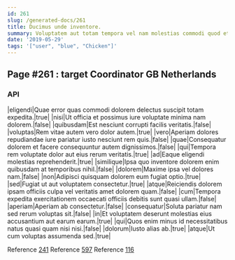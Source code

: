 ```yaml
---
id: 261
slug: /generated-docs/261
title: Ducimus unde inventore.
summary: Voluptatem aut totam tempora vel nam molestias commodi quod et.
date: '2019-05-29'
tags: '["user", "blue", "Chicken"]'
---
```

## Page #261 : target Coordinator GB Netherlands

### API

|eligendi|Quae error quas commodi dolorem delectus suscipit totam expedita.|true|
|nisi|Ut officia et possimus iure voluptate minima nam dolorem.|false|
|quibusdam|Est nesciunt corrupti facilis veritatis.|false|
|voluptas|Rem vitae autem vero dolor autem.|true|
|vero|Aperiam dolores repudiandae iure pariatur iusto nesciunt rem quis.|false|
|quae|Consequatur dolorem et facere consequuntur autem dignissimos.|false|
|qui|Tempora rem voluptate dolor aut eius rerum veritatis.|true|
|ad|Eaque eligendi molestias reprehenderit.|true|
|similique|Ipsa quo inventore dolorem enim quibusdam at temporibus nihil.|false|
|dolorem|Maxime ipsa vel dolores nam.|false|
|non|Adipisci quisquam dolorem eum fugiat optio.|true|
|sed|Fugiat ut aut voluptatem consectetur.|true|
|atque|Reiciendis dolorem ipsam officiis culpa vel veritatis amet dolorem quam.|false|
|cum|Tempora expedita exercitationem occaecati officiis debitis sunt quasi ullam.|false|
|aperiam|Aperiam ab consectetur.|false|
|consequatur|Soluta pariatur nam sed rerum voluptas sit.|false|
|in|Et voluptatem deserunt molestias eius accusantium aut earum earum.|true|
|qui|Quos enim minus id necessitatibus natus quasi quam nisi nisi.|false|
|dolorum|Iusto alias ab.|true|
|atque|Ut cum voluptas assumenda sed.|true|

Reference [241](/generated-docs/241)
Reference [597](/generated-docs/597)
Reference [116](/generated-docs/116)



